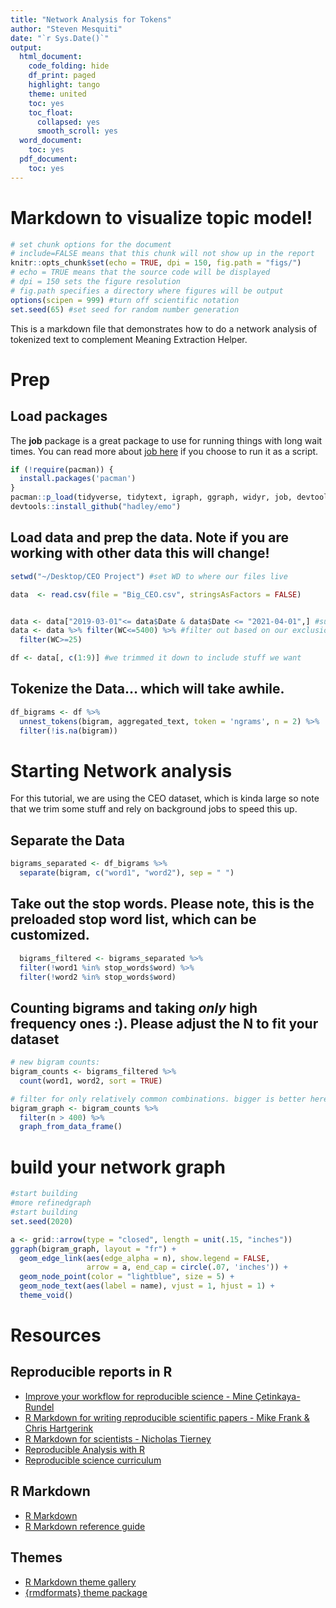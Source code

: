 ```yaml
---
title: "Network Analysis for Tokens"
author: "Steven Mesquiti"
date: "`r Sys.Date()`"
output:
  html_document:
    code_folding: hide
    df_print: paged
    highlight: tango
    theme: united
    toc: yes
    toc_float:
      collapsed: yes
      smooth_scroll: yes
  word_document:
    toc: yes
  pdf_document:
    toc: yes
---
```

# Markdown to visualize topic model!
```r
# set chunk options for the document
# include=FALSE means that this chunk will not show up in the report
knitr::opts_chunk$set(echo = TRUE, dpi = 150, fig.path = "figs/") 
# echo = TRUE means that the source code will be displayed
# dpi = 150 sets the figure resolution
# fig.path specifies a directory where figures will be output
options(scipen = 999) #turn off scientific notation
set.seed(65) #set seed for random number generation
```

This is a markdown file that demonstrates how to do a network analysis of tokenized text to complement Meaning Extraction Helper.


# Prep {.tabset}
## Load packages
The **job** package is a great package to use for running things with long wait times. You can read more about [job here](https://lindeloev.github.io/job/) if you choose to run it as a script.
```r
if (!require(pacman)) {
  install.packages('pacman')
}
pacman::p_load(tidyverse, tidytext, igraph, ggraph, widyr, job, devtools, install = T)
devtools::install_github("hadley/emo")
```

## Load data and prep the data. Note if you are working with other data this **will** change!
```r
setwd("~/Desktop/CEO Project") #set WD to where our files live 

data  <- read.csv(file = "Big_CEO.csv", stringsAsFactors = FALSE)


data <- data["2019-03-01"<= data$Date & data$Date <= "2021-04-01",] #subsetting covid dates 
data <- data %>% filter(WC<=5400) %>% #filter out based on our exclusion criteria
  filter(WC>=25)

df <- data[, c(1:9)] #we trimmed it down to include stuff we want
```

## Tokenize the Data... which will take awhile.
```r
df_bigrams <- df %>% 
  unnest_tokens(bigram, aggregated_text, token = 'ngrams', n = 2) %>% 
  filter(!is.na(bigram))
```



# Starting Network analysis {.tabset}
For this tutorial, we are using the CEO dataset, which is kinda large so note that we trim some stuff and rely on background jobs to speed this up.


## Separate the Data 
```r
bigrams_separated <- df_bigrams %>%
  separate(bigram, c("word1", "word2"), sep = " ")

```

## Take out the stop words. Please note, this is the preloaded stop word list, which can be customized. 
```r
  bigrams_filtered <- bigrams_separated %>%
  filter(!word1 %in% stop_words$word) %>%
  filter(!word2 %in% stop_words$word)

```

## Counting bigrams and taking *only* high frequency ones :). Please adjust the N to fit your dataset
```r
# new bigram counts:
bigram_counts <- bigrams_filtered %>% 
  count(word1, word2, sort = TRUE)

# filter for only relatively common combinations. bigger is better here
bigram_graph <- bigram_counts %>%
  filter(n > 400) %>%
  graph_from_data_frame()
```

# build your network graph
```r
#start building
#more refinedgraph
#start building
set.seed(2020)

a <- grid::arrow(type = "closed", length = unit(.15, "inches"))
ggraph(bigram_graph, layout = "fr") +
  geom_edge_link(aes(edge_alpha = n), show.legend = FALSE,
                 arrow = a, end_cap = circle(.07, 'inches')) +
  geom_node_point(color = "lightblue", size = 5) +
  geom_node_text(aes(label = name), vjust = 1, hjust = 1) +
  theme_void()
```




# Resources
## Reproducible reports in R
* [Improve your workflow for reproducible science - Mine Çetinkaya-Rundel](https://mine-cr.com/talk/2021-improve-workflow-repro-science-oss/)
* [R Markdown for writing reproducible scientific papers - Mike Frank & Chris Hartgerink](https://libscie.github.io/rmarkdown-workshop/handout.html)
* [R Markdown for scientists - Nicholas Tierney](https://rmd4sci.njtierney.com/)
* [Reproducible Analysis with R](https://nceas.github.io/sasap-training/materials/reproducible_research_in_r_fairbanks/)
* [Reproducible science curriculum](https://github.com/Reproducible-Science-Curriculum)

## R Markdown
* [R Markdown](https://rmarkdown.rstudio.com/lesson-1.html)
* [R Markdown reference guide](https://www.rstudio.com/wp-content/uploads/2015/03/rmarkdown-reference.pdf?_ga=2.245086913.571798724.1647284447-1046469491.1644870105)

## Themes
* [R Markdown theme gallery](https://www.datadreaming.org/post/r-markdown-theme-gallery/)
* [{rmdformats} theme package](https://juba.github.io/rmdformats/)
